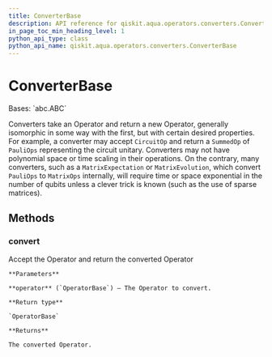 ```yaml
---
title: ConverterBase
description: API reference for qiskit.aqua.operators.converters.ConverterBase
in_page_toc_min_heading_level: 1
python_api_type: class
python_api_name: qiskit.aqua.operators.converters.ConverterBase
---
```


# ConverterBase

<Class id="qiskit.aqua.operators.converters.ConverterBase" isDedicatedPage={true} github="https://github.com/qiskit-community/qiskit-aqua/tree/stable/0.9/qiskit/aqua/operators/converters/converter_base.py" signature="ConverterBase" modifiers="class">
  Bases: `abc.ABC`

  Converters take an Operator and return a new Operator, generally isomorphic in some way with the first, but with certain desired properties. For example, a converter may accept `CircuitOp` and return a `SummedOp` of `PauliOps` representing the circuit unitary. Converters may not have polynomial space or time scaling in their operations. On the contrary, many converters, such as a `MatrixExpectation` or `MatrixEvolution`, which convert `PauliOps` to `MatrixOps` internally, will require time or space exponential in the number of qubits unless a clever trick is known (such as the use of sparse matrices).

  ## Methods

  ### convert

  <Function id="qiskit.aqua.operators.converters.ConverterBase.convert" signature="ConverterBase.convert(operator)" modifiers="abstract">
    Accept the Operator and return the converted Operator

    **Parameters**

    **operator** (`OperatorBase`) – The Operator to convert.

    **Return type**

    `OperatorBase`

    **Returns**

    The converted Operator.
  </Function>
</Class>


